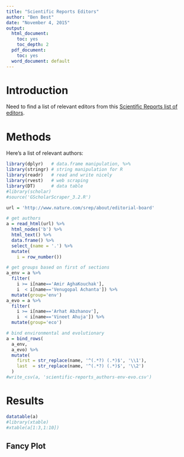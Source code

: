 ```yaml
---
title: "Scientific Reports Editors"
author: "Ben Best"
date: "November 4, 2015"
output:
  html_document:
    toc: yes
    toc_depth: 2
  pdf_document:
    toc: yes
  word_document: default
---
```


# Introduction

Need to find a list of relevant editors from this [Scientific Reports list of editors](http://www.nature.com/srep/about/editorial-board).

# Methods
Here's a list of relevant authors:

```r
library(dplyr)   # data.frame manipulation, %>%
library(stringr) # string manipulation for R
library(readr)   # read and write nicely
library(rvest)   # web scraping
library(DT)      # data table
#library(scholar)
#source('GScholarScraper_3.2.R')

url = 'http://www.nature.com/srep/about/editorial-board'

# get authors
a = read_html(url) %>%
  html_nodes('b') %>%
  html_text() %>%
  data.frame() %>%
  select_(name = '.') %>%
  mutate(
    i = row_number())

# get groups based on first of sections
a_env = a %>% 
  filter(
    i >= i[name=='Amir AghaKouchak'],
    i  < i[name=='Venugopal Achanta']) %>%
  mutate(group='env')
a_evo = a %>% 
  filter(
    i >= i[name=='Arhat Abzhanov'],
    i  < i[name=='Vineet Ahuja']) %>%
  mutate(group='eco')

# bind environmental and evolutionary
a = bind_rows(
  a_env,
  a_evo) %>%
  mutate(
    first = str_replace(name, '^(.*?) (.*)$', '\\1'),
    last  = str_replace(name, '^(.*?) (.*)$', '\\2')
  )
#write_csv(a, 'scientific-reports_authors-env-evo.csv')
```

# Results

```r
datatable(a)
#library(xtable)
#xtable(a[1:3,1:10])
```

## Fancy Plot

